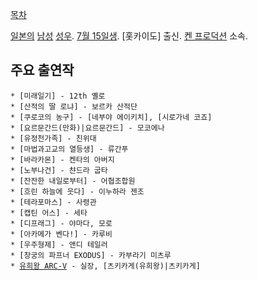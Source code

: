 {{{+1 藤原貴弘 }}} 

[[목차]]

[[일본]]의 [[남성]] [[성우]]. [[7월 15일]]생. [홋카이도] 출신. [[켄 프로덕션]] 소속.

== 주요 출연작 ==
 * [미래일기] - 12th 옐로
 * [산적의 딸 로냐] - 보르카 산적단
 * [쿠로코의 농구] - [네부야 에이키치], [시로가네 코죠]
 * [요르문간드(만화)|요르문간드] - 모코에나
 * [유정천가족] - 친위대
 * [마법과고교의 열등생] - 류간푸
 * [바라카몬] - 켄타의 아버지
 * [노부나건] - 챤드라 굽타
 * [잔잔한 내일로부터] - 어협조합원
 * [흐린 하늘에 웃다] - 이누하라 젠조
 * [테라포마스] - 사령관
 * [캡틴 어스] - 세타
 * [디프래그] - 야마다, 모로
 * [아카메가 벤다!] - 카루비
 * [우주형제] - 앤디 테일러
 * [창궁의 파프너 EXODUS] - 카부라기 미츠루
 * [[유희왕 ARC-V]] - 실장, [츠키카게(유희왕)|츠키카게]
